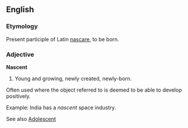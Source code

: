 ==English==

===Etymology===

Present participle of Latin [[nascare]], to be born.

===Adjective===

'''Nascent''' 

# Young and growing, newly created, newly-born.

Often used where the object referred to is deemed to be able to develop positively.

Example: India has a ''nascent'' space industry.

See also [[Adolescent]]